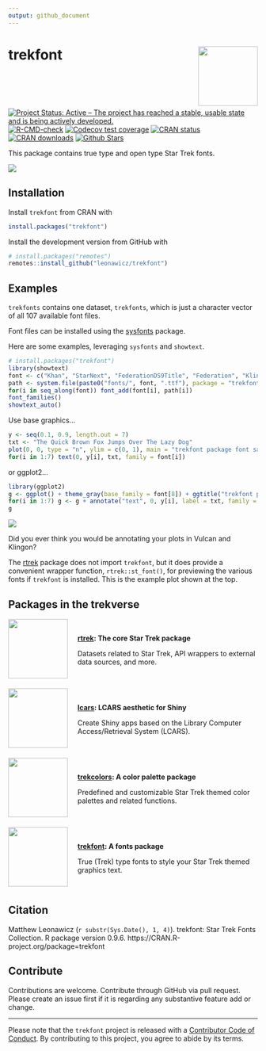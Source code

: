 ```yaml
---
output: github_document
---
```


<!-- README.md is generated from README.Rmd. Please edit that file -->

# trekfont <img src="man/figures/logo.png" style="margin-left:10px;margin-bottom:5px;" width="120" align="right">

<!-- badges: start -->
[![Project Status: Active – The project has reached a stable, usable state and is being actively developed.](https://www.repostatus.org/badges/latest/active.svg)](https://www.repostatus.org/)
[![R-CMD-check](https://github.com/leonawicz/trekfont/actions/workflows/R-CMD-check.yaml/badge.svg)](https://github.com/leonawicz/trekfont/actions/workflows/R-CMD-check.yaml)
[![Codecov test coverage](https://codecov.io/gh/leonawicz/trekcolors/graph/badge.svg)](https://app.codecov.io/gh/leonawicz/trekcolors)
[![CRAN status](https://www.r-pkg.org/badges/version/trekfont)](https://CRAN.R-project.org/package=trekfont)
[![CRAN downloads](https://cranlogs.r-pkg.org/badges/grand-total/trekfont)](https://cran.r-project.org/package=trekfont) 
[![Github Stars](https://img.shields.io/github/stars/leonawicz/trekfont.svg?style=social&label=Github)](https://github.com/leonawicz/trekfont)
<!-- badges: end -->

This package contains true type and open type Star Trek fonts.

<img src="https://raw.githubusercontent.com/leonawicz/rtrek/master/data-raw/images/font_preview.png">

## Installation

Install `trekfont` from CRAN with

``` r
install.packages("trekfont")
```

Install the development version from GitHub with

``` r
# install.packages("remotes")
remotes::install_github("leonawicz/trekfont")
```

## Examples

`trekfonts` contains one dataset, `trekfonts`, which is just a character vector of all 107 available font files.

Font files can be installed using the [sysfonts](https://CRAN.R-project.org/package=sysfonts) package.

Here are some examples, leveraging `sysfonts` and `showtext`.

```r
# install.packages("trekfont")
library(showtext)
font <- c("Khan", "StarNext", "FederationDS9Title", "Federation", "Klingon", "ModernVulcan", "TNGcast", "FederationStarfleet")
path <- system.file(paste0("fonts/", font, ".ttf"), package = "trekfont")
for(i in seq_along(font)) font_add(font[i], path[i])
font_families()
showtext_auto()
```

Use base graphics...

```r
y <- seq(0.1, 0.9, length.out = 7)
txt <- "The Quick Brown Fox Jumps Over The Lazy Dog"
plot(0, 0, type = "n", ylim = c(0, 1), main = "trekfont package font sample", family = font[8])
for(i in 1:7) text(0, y[i], txt, family = font[i])
```

or ggplot2...

```r
library(ggplot2)
g <- ggplot() + theme_gray(base_family = font[8]) + ggtitle("trekfont package font sample")
for(i in 1:7) g <- g + annotate("text", 0, y[i], label = txt, family = font[i], size = 12.5)
g
```

<img src="man/figures/trekfont_ggplot.jpg">

Did you ever think you would be annotating your plots in Vulcan and Klingon?

The [rtrek](https://github.com/leonawicz/rtrek) package does not import `trekfont`, but it does provide a convenient wrapper function, `rtrek::st_font()`, for previewing the various fonts if `trekfont` is installed. This is the example plot shown at the top.

## Packages in the trekverse

<div class="row">
<div class="col-sm-2">
<a href="https://github.com/leonawicz/rtrek"><img src="https://raw.githubusercontent.com/leonawicz/rtrek/master/man/figures/logo.png" style="margin-right:20px;margin-bottom:0;" width="120" align="left"></a>
</div>
<div class="col-sm-10">
<h4 style="padding:30px 0 0 0;margin-top:5px;margin-bottom:5px;"><a href="https://github.com/leonawicz/rtrek">rtrek</a>: The core Star Trek package</h4>
Datasets related to Star Trek, API wrappers to external data sources, and more.
</div></div>
<br/>
<div class="row">
<div class="col-sm-2">
<a href="https://github.com/leonawicz/lcars"><img src="https://raw.githubusercontent.com/leonawicz/lcars/master/man/figures/logo.png" style="margin-right:20px;margin-bottom:0;" width="120" align="left"></a>
</div>
<div class="col-sm-10">
<h4 style="padding:30px 0 0 0;margin-top:5px;margin-bottom:5px;"><a href="https://github.com/leonawicz/lcars">lcars</a>: LCARS aesthetic for Shiny</h4>
Create Shiny apps based on the Library Computer Access/Retrieval System (LCARS).
</div></div>
<br/>
<div class="row">
<div class="col-sm-2">
<a href="https://github.com/leonawicz/trekcolors"><img src="https://raw.githubusercontent.com/leonawicz/trekcolors/master/man/figures/logo.png" style="margin-right:20px;margin-bottom:0;" width="120" align="left"></a>
</div>
<div class="col-sm-10">
<h4 style="padding:30px 0 0 0;margin-top:5px;margin-bottom:5px;"><a href="https://github.com/leonawicz/trekcolors">trekcolors</a>: A color palette package</h4>
Predefined and customizable Star Trek themed color palettes and related functions.
</div></div>
<br/>
<div class="row">
<div class="col-sm-2">
<a href="https://github.com/leonawicz/trekfont"><img src="https://raw.githubusercontent.com/leonawicz/trekfont/master/man/figures/logo.png" style="margin-right:20px;margin-bottom:0;" width="120" align="left"></a>
</div>
<div class="col-sm-10">
<h4 style="padding:30px 0 0 0;margin-top:5px;margin-bottom:5px;"><a href="https://github.com/leonawicz/trekfont">trekfont</a>: A fonts package</h4>
True (Trek) type fonts to style your Star Trek themed graphics text.
</div></div>

<br>

## Citation

Matthew Leonawicz (`r substr(Sys.Date(), 1, 4)`). trekfont: Star Trek Fonts Collection. R package version 0.9.6. https://CRAN.R-project.org/package=trekfont

## Contribute

Contributions are welcome. Contribute through GitHub via pull request. Please create an issue first if it is regarding any substantive feature add or change.

---

Please note that the `trekfont` project is released with a [Contributor Code of Conduct](https://github.com/leonawicz/trekfont/blob/master/CODE_OF_CONDUCT.md). By contributing to this project, you agree to abide by its terms.
